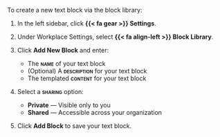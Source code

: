 To create a new text block via the block library:

1. In the left sidebar, click **{{< fa gear >}} Settings**.

1. Under Workplace Settings, select **{{< fa align-left >}} Block Library**.

1. Click **Add New Block** and enter:
 
    - The **[name]{.smallcaps}** of your text block
    - (Optional) A **[description]{.smallcaps}** for your text block
    - The templated **[content]{.smallcaps}** for your text block

1. Select a **[sharing]{.smallcaps}** option:

    - **Private** — Visible only to you
    - **Shared** — Accessible across your organization

1. Click **Add Block** to save your text block.